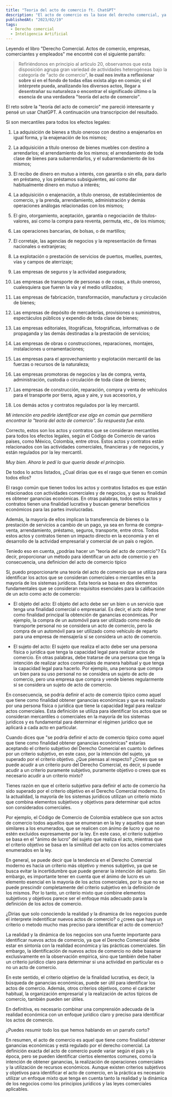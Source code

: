 ```yaml
---
title: "Teoria del acto de comercio ft. ChatGPT"
description: "El acto de comercio es la base del derecho comercial, ya que determina qué actividades económicas están sujetas a su regulación. Identificar el acto de comercio es fundamental para aplicar el régimen jurídico apropiado a las transacciones comerciales, aunque este proceso puede ser complejo debido a la necesidad de considerar tanto los aspectos subjetivos como los objetivos del acto. En este artículo acudimos a ChatGPT para pensar en el acto de comercio."
publishedAt: "2023/02/19"
tags:
  - Derecho comercial
  - Inteligencia Artificial
---
```


Leyendo el libro "Derecho Comercial. Actos de comercio, empresas, comerciantes y empleados" me encontré con el siguiente parráfo:

> Refiriéndonos en principio al artículo 20, observamos que esta disposición agrupa gran variedad de actividades heterogéneas bajo la categoría de "acto de comercio", **lo cual nos invita a reflexionar sobre si en el fondo de todas ellas exista algo en común; si el intérprete pueda, analizando los diversos actos, llegar a desentrañar su naturaleza o encontrar el significado último o la esencia de una verdadera "teoría del acto de comercio"**.

El reto sobre la "teoría del acto de comercio" me pareció interesante y pensé un usar ChatGPT. A continuación una transcripcion del resultado.

<InnerPostH2 content="Humano" />

Si son mercantiles para todos los efectos legales:

1. La adquisición de bienes a título oneroso con destino a enajenarlos en igual forma, y la enajenación de los mismos;

2. La adquisición a título oneroso de bienes muebles con destino a arrendarlos; el arrendamiento de los mismos; el arrendamiento de toda clase de bienes para subarrendarlos, y el subarrendamiento de los mismos;

3. El recibo de dinero en mutuo a interés, con garantía o sin ella, para darlo en préstamo, y los préstamos subsiguientes, así como dar habitualmente dinero en mutuo a interés;

4. La adquisición o enajenación, a título oneroso, de establecimientos de comercio, y la prenda, arrendamiento, administración y demás operaciones análogas relacionadas con los mismos;

5. El giro, otorgamiento, aceptación, garantía o negociación de títulos-valores, así como la compra para reventa, permuta, etc., de los mismos;

6. Las operaciones bancarias, de bolsas, o de martillos;

7. El corretaje, las agencias de negocios y la representación de firmas nacionales o extranjeras;

8. La explotación o prestación de servicios de puertos, muelles, puentes, vías y campos de aterrizaje;

9. Las empresas de seguros y la actividad aseguradora;

10. Las empresas de transporte de personas o de cosas, a título oneroso, cualesquiera que fueren la vía y el medio utilizados;

11. Las empresas de fabricación, transformación, manufactura y circulación de bienes;

12. Las empresas de depósito de mercaderías, provisiones o suministros, espectáculos públicos y expendio de toda clase de bienes;

13. Las empresas editoriales, litográficas, fotográficas, informativas o de propaganda y las demás destinadas a la prestación de servicios;

14. Las empresas de obras o construcciones, reparaciones, montajes, instalaciones u ornamentaciones;

15. Las empresas para el aprovechamiento y explotación mercantil de las fuerzas o recursos de la naturaleza;

16. Las empresas promotoras de negocios y las de compra, venta, administración, custodia o circulación de toda clase de bienes;

17. Las empresas de construcción, reparación, compra y venta de vehículos para el transporte por tierra, agua y aire, y sus accesorios, y

18. Los demás actos y contratos regulados por la ley mercantil.

_Mi intención era pedirle identificar ese algo en común que permitiera encontrar la "teoria del acto de comercio". Su respuesta fue esta._

<InnerPostH2 content="ChatGPT" />

Correcto, estos son los actos y contratos que se consideran mercantiles para todos los efectos legales, según el Código de Comercio de varios países, como México, Colombia, entre otros. Estos actos y contratos están relacionados con las actividades comerciales, financieras y de negocios, y están regulados por la ley mercantil.

<InnerPostH2 content="Humano" />

_Muy bien. Ahora le pedí lo que quería desde el principio._

De todos lo actos listados, ¿Cual dirías que es el rasgo que tienen en común todos ellos?

<InnerPostH2 content="ChatGPT" />

El rasgo común que tienen todos los actos y contratos listados es que están relacionados con actividades comerciales y de negocios, y que su finalidad es obtener ganancias económicas. En otras palabras, todos estos actos y contratos tienen una finalidad lucrativa y buscan generar beneficios económicos para las partes involucradas.

Además, la mayoría de ellos implican la transferencia de bienes o la prestación de servicios a cambio de un pago, ya sea en forma de compra-venta, arrendamiento, préstamo, seguros, transporte, entre otros. Todos estos actos y contratos tienen un impacto directo en la economía y en el desarrollo de la actividad empresarial y comercial de un país o región.

<InnerPostH2 content="Humano" />

Teniedo eso en cuenta, ¿podrías hacer un "teoria del acto de comercio"? Es decir, proporcionar un método para identificar un acto de comercio y en consecuencia, una definicion del acto de comercio típico

<InnerPostH2 content="ChatGPT" />

Sí, puedo proporcionarte una teoría del acto de comercio que se utiliza para identificar los actos que se consideran comerciales o mercantiles en la mayoría de los sistemas jurídicos. Esta teoría se basa en dos elementos fundamentales que se consideran requisitos esenciales para la calificación de un acto como acto de comercio:

- El objeto del acto: El objeto del acto debe ser un bien o un servicio que tenga una finalidad comercial o empresarial. Es decir, el acto debe tener como finalidad principal la obtención de ganancias económicas. Por ejemplo, la compra de un automóvil para ser utilizado como medio de transporte personal no se considera un acto de comercio, pero la compra de un automóvil para ser utilizado como vehículo de reparto para una empresa de mensajería sí se considera un acto de comercio.

- El sujeto del acto: El sujeto que realiza el acto debe ser una persona física o jurídica que tenga la capacidad legal para realizar actos de comercio. En otras palabras, debe tratarse de una persona que tenga la intención de realizar actos comerciales de manera habitual y que tenga la capacidad legal para hacerlo. Por ejemplo, una persona que compra un bien para su uso personal no se considera un sujeto de acto de comercio, pero una empresa que compra y vende bienes regularmente sí se considera un sujeto de acto de comercio.

En consecuencia, se podría definir el acto de comercio típico como aquel que tiene como finalidad obtener ganancias económicas y que es realizado por una persona física o jurídica que tiene la capacidad legal para realizar actos comerciales. Esta definición se utiliza para identificar los actos que se consideran mercantiles o comerciales en la mayoría de los sistemas jurídicos y es fundamental para determinar el régimen jurídico que se aplicará a cada acto en particular.

<InnerPostH2 content="Humano" />

Cuando dices que "se podría definir el acto de comercio típico como aquel que tiene como finalidad obtener ganancias económicas" estarías aceptando el criterio subjetivo del Derecho Comercial en cuanto lo defines por un criterio subjetivo, en este caso, por la intención del sujeto, ya superado por el criterio objetivo. ¿Que piensas al respecto? ¿Crees que se puede acudir a un criterio puro del Derecho Comercial, es decir, si puede acudir a un criterio puramente subjetivo, puramente objetivo o crees que es necesario acudir a un criterio mixto?

<InnerPostH2 content="ChatGPT" />

Tienes razón en que el criterio subjetivo para definir el acto de comercio ha sido superado por el criterio objetivo en el Derecho Comercial moderno. En la actualidad, la mayoría de los sistemas jurídicos utilizan un criterio mixto que combina elementos subjetivos y objetivos para determinar qué actos son considerados comerciales.

Por ejemplo, el Código de Comercio de Colombia establece que son actos de comercio todos aquellos que se enumeran en la ley y aquellos que sean similares a los enumerados, que se realicen con ánimo de lucro y que no estén excluidos expresamente por la ley. En este caso, el criterio subjetivo se basa en el "ánimo de lucro" del sujeto que realiza el acto, mientras que el criterio objetivo se basa en la similitud del acto con los actos comerciales enumerados en la ley.

En general, se puede decir que la tendencia en el Derecho Comercial moderno es hacia un criterio más objetivo y menos subjetivo, ya que se busca evitar la incertidumbre que puede generar la intención del sujeto. Sin embargo, es importante tener en cuenta que el ánimo de lucro es un elemento esencial en la mayoría de los actos comerciales, por lo que no se puede prescindir completamente del criterio subjetivo en la definición de los mismos. Por lo tanto, un criterio mixto que combine elementos subjetivos y objetivos parece ser el enfoque más adecuado para la definición de los actos de comercio.

<InnerPostH2 content="Humano" />

¿Dirias que solo conociendo la realidad y la dinamica de los negocios puede el interprete indentificar nuevos actos de comercio? o ¿crees que haya un criterio o metodo mucho mas preciso para identificar el acto de comercio?

<InnerPostH2 content="ChatGPT" />

La realidad y la dinámica de los negocios son una fuente importante para identificar nuevos actos de comercio, ya que el Derecho Comercial debe estar en sintonía con la realidad económica y las prácticas comerciales. Sin embargo, la identificación de nuevos actos de comercio no debe basarse exclusivamente en la observación empírica, sino que también debe haber un criterio jurídico claro para determinar si una actividad en particular es o no un acto de comercio.

En este sentido, el criterio objetivo de la finalidad lucrativa, es decir, la búsqueda de ganancias económicas, puede ser útil para identificar los actos de comercio. Además, otros criterios objetivos, como el carácter habitual, la organización empresarial y la realización de actos típicos de comercio, también pueden ser útiles.

En definitiva, es necesario combinar una comprensión adecuada de la realidad económica con un enfoque jurídico claro y preciso para identificar los actos de comercio.

<InnerPostH2 content="Humano" />

¿Puedes resumir todo los que hemos hablando en un parrafo corto?

<InnerPostH2 content="ChatGPT" />

En resumen, el acto de comercio es aquel que tiene como finalidad obtener ganancias económicas y está regulado por el derecho comercial. La definición exacta del acto de comercio puede variar según el país y la época, pero se pueden identificar ciertos elementos comunes, como la intención de obtener ganancias, la realización de operaciones comerciales y la utilización de recursos económicos. Aunque existen criterios subjetivos y objetivos para identificar el acto de comercio, en la práctica es necesario utilizar un enfoque mixto que tenga en cuenta tanto la realidad y la dinámica de los negocios como los principios jurídicos y las leyes comerciales aplicables.
